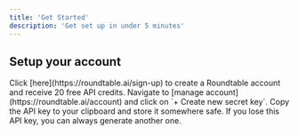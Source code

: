 ```yaml
---
title: 'Get Started'
description: 'Get set up in under 5 minutes'
---
```


## Setup your account

<AccordionGroup>
  <Accordion icon="right-to-bracket" title="Sign up for a Roundtable account">
    Click [here](https://roundtable.ai/sign-up) to create a Roundtable account and receive 20 free API credits.
  </Accordion>
  <Accordion icon="key" title="Generate API key">
    Navigate to [manage account](https://roundtable.ai/account) and click on `+ Create new secret key`. Copy the API key to your clipboard and store it somewhere safe. If you lose this API key, you can always generate another one.
  </Accordion>
</AccordionGroup>


